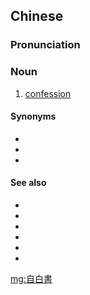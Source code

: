 {{also|自白书}}
==Chinese==
{{zh-forms|s=自白书|type=21}}

===Pronunciation===
{{zh-pron
|m=zìbáishū
|c=zi6 baak6 syu1
|mn=chū-pe̍k-su
|cat=n
}}

===Noun===
{{zh-noun}}

# [[confession]] {{qualifier|formal document of admission}}

====Synonyms====
* {{zh-l|供詞}}
* {{zh-l|供狀}}
* {{zh-l|自供狀}}

====See also====
* {{zh-l|承認}}
* {{zh-l|供認|tr=gòngrèn}}
* {{zh-l|交代}}
* {{zh-l|坦白}}
* {{zh-l|自白}}
* {{zh-l|自供}}

[[mg:自白書]]